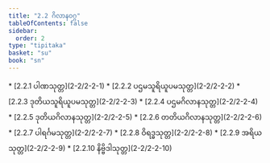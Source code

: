 ```yaml
---
title: "2.2 ဂိလာနဝဂ္ဂ"
tableOfContents: false
sidebar:
  order: 2
type: "tipitaka"
basket: "su"
book: "sn"
---
```



<DynamicBreadcrumb />



<TableOfContents book="sn" section="2.2">
* [2.2.1 ပါဏသုတ္တ](2-2/2-2-1)
* [2.2.2 ပဌမသူရိယူပမသုတ္တ](2-2/2-2-2)
* [2.2.3 ဒုတိယသူရိယူပမသုတ္တ](2-2/2-2-3)
* [2.2.4 ပဌမဂိလာနသုတ္တ](2-2/2-2-4)
* [2.2.5 ဒုတိယဂိလာနသုတ္တ](2-2/2-2-5)
* [2.2.6 တတိယဂိလာနသုတ္တ](2-2/2-2-6)
* [2.2.7 ပါရင်္ဂမသုတ္တ](2-2/2-2-7)
* [2.2.8 ဝိရဒ္ဓသုတ္တ](2-2/2-2-8)
* [2.2.9 အရိယသုတ္တ](2-2/2-2-9)
* [2.2.10 နိဗ္ဗိဒါသုတ္တ](2-2/2-2-10)
</TableOfContents>